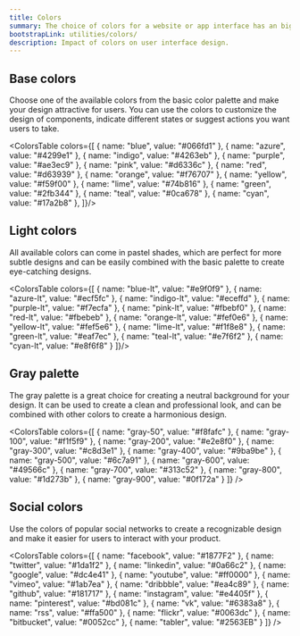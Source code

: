 ```yaml
---
title: Colors
summary: The choice of colors for a website or app interface has an big influence on how users interact with the product and what decisions they make. Harmonic colors can contribute to a nice first impression and encourage users to engage with your product, so it's a very important aspect of a successful design, which needs to be well thought out.
bootstrapLink: utilities/colors/
description: Impact of colors on user interface design.
---
```


## Base colors

Choose one of the available colors from the basic color palette and make your design attractive for users. You can use the colors to customize the design of components, indicate different states or suggest actions you want users to take.

<ColorsTable colors={[ 
  { name: "blue", value: "#066fd1" }, 
  { name: "azure", value: "#4299e1" },
  { name: "indigo", value: "#4263eb" }, 
  { name: "purple", value: "#ae3ec9" },
  { name: "pink", value: "#d6336c" },
  { name: "red", value: "#d63939" },
  { name: "orange", value: "#f76707" },
  { name: "yellow", value: "#f59f00" },
  { name: "lime", value: "#74b816" },
  { name: "green", value: "#2fb344" },
  { name: "teal", value: "#0ca678" },
  { name: "cyan", value: "#17a2b8" },
]}/>

## Light colors

All available colors can come in pastel shades, which are perfect for more subtle designs and can be easily combined with the basic palette to create eye-catching designs.

<ColorsTable colors={[
  { name: "blue-lt", value: "#e9f0f9" },
  { name: "azure-lt", value: "#ecf5fc" },
  { name: "indigo-lt", value: "#eceffd" },
  { name: "purple-lt", value: "#f7ecfa" },
  { name: "pink-lt", value: "#fbebf0" },
  { name: "red-lt", value: "#fbebeb" },
  { name: "orange-lt", value: "#fef0e6" },
  { name: "yellow-lt", value: "#fef5e6" },
  { name: "lime-lt", value: "#f1f8e8" },
  { name: "green-lt", value: "#eaf7ec" },
  { name: "teal-lt", value: "#e7f6f2" },
  { name: "cyan-lt", value: "#e8f6f8" }
]}/>

## Gray palette

The gray palette is a great choice for creating a neutral background for your design. It can be used to create a clean and professional look, and can be combined with other colors to create a harmonious design.

<ColorsTable colors={[
  { name: "gray-50", value: "#f8fafc" },
  { name: "gray-100", value: "#f1f5f9" },
  { name: "gray-200", value: "#e2e8f0" },
  { name: "gray-300", value: "#c8d3e1" },
  { name: "gray-400", value: "#9ba9be" },
  { name: "gray-500", value: "#6c7a91" },
  { name: "gray-600", value: "#49566c" },
  { name: "gray-700", value: "#313c52" },
  { name: "gray-800", value: "#1d273b" },
  { name: "gray-900", value: "#0f172a" }
]} />

## Social colors

Use the colors of popular social networks to create a recognizable design and make it easier for users to interact with your product.

<ColorsTable colors={[
  { name: "facebook", value: "#1877F2" },
  { name: "twitter", value: "#1da1f2" },
  { name: "linkedin", value: "#0a66c2" },
  { name: "google", value: "#dc4e41" },
  { name: "youtube", value: "#ff0000" },
  { name: "vimeo", value: "#1ab7ea" },
  { name: "dribbble", value: "#ea4c89" },
  { name: "github", value: "#181717" },
  { name: "instagram", value: "#e4405f" },
  { name: "pinterest", value: "#bd081c" },
  { name: "vk", value: "#6383a8" },
  { name: "rss", value: "#ffa500" },
  { name: "flickr", value: "#0063dc" },
  { name: "bitbucket", value: "#0052cc" },
  { name: "tabler", value: "#2563EB" }
]} />
